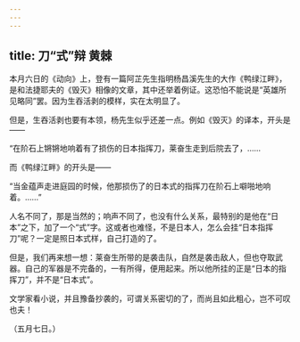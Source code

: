 ```yaml
---
---
---
```

title: 刀“式”辩 黄棘
---



本月六日的《动向》上，登有一篇阿芷先生指明杨昌溪先生的大作《鸭绿江畔》，是和法捷耶夫的《毁灭》相像的文章，其中还举着例证。这恐怕不能说是“英雄所见略同”罢。因为生吞活剥的模样，实在太明显了。

但是，生吞活剥也要有本领，杨先生似乎还差一点。例如《毁灭》的译本，开头是——

“在阶石上锵锵地响着有了损伤的日本指挥刀，莱奋生走到后院去了，……

而《鸭绿江畔》的开头是——

“当金蕴声走进庭园的时候，他那损伤了的日本式的指挥刀在阶石上噼啪地响着。……”

人名不同了，那是当然的；响声不同了，也没有什么关系，最特别的是他在“日本”之下，加了一个“式”字。这或者也难怪，不是日本人，怎么会挂“日本指挥刀”呢？一定是照日本式样，自己打造的了。

但是，我们再来想一想：莱奋生所带的是袭击队，自然是袭击敌人，但也夺取武器。自己的军器是不完备的，一有所得，便用起来。所以他所挂的正是“日本的指挥刀”，并不是“日本式”。

文学家看小说，并且豫备抄袭的，可谓关系密切的了，而尚且如此粗心，岂不可叹也夫！

（五月七日。）